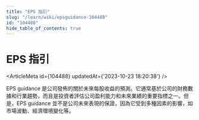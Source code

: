```yaml
---
title: "EPS 指引"
slug: "/learn/wiki/epsguidance-104488"
id: "104488"
hide_table_of_contents: true
---
```



# EPS 指引

<ArticleMeta id={104488} updatedAt={'2023-10-23 18:20:38'} />
<div className='border-solid border-b border-t-0 my-4 border-[var(--ifm-color-gray-300)]' />

EPS guidance 是公司發佈的關於未來每股收益的預測。它通常基於公司的財務數據和行業趨勢，而且是投資者評估公司盈利能力和未來業績的重要指標之一。但是，EPS guidance 並不是公司未來表現的保證，因為它受到多種因素的影響，如市場波動、經濟環境變化等。
